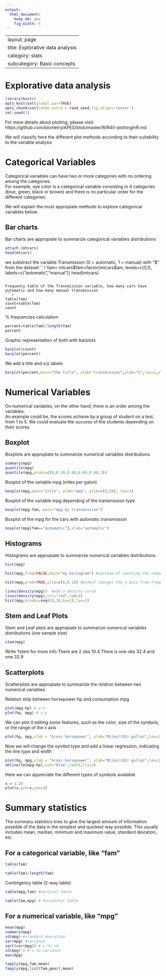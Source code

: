 ```yaml
---
output:
  html_document:
    keep_md: yes
    fig_width: 5
---
```

---
layout: page
title: Explorative data analysis
category: stats
subcategory: Basic concepts
---

Explorative data analysis
===
```r
library(knitr)
opts_knit$set(global.par=TRUE) 
opts_chunk$set(cache.extra = rand_seed,fig.align='center')
set.seed(2)
```
For more details about plotting, please visit: https://github.com/biometry/APES/blob/master/R/R40-plottingInR.md

We will classify here the different plot methods according to their suitability to the variable analysis

# Categorical Variables
Categorical variables can have two or more categories with no ordering among the categories.  
For example, eye color is a categorical variable consisting in 4 categories (blue, green, black or brown) and there is no particular order for the different categories.   

We will explain the most appropiate methods to explore categorical variables below:

## Bar charts

Bar charts are appropiate to summarize categorical variables distributions
```r
attach (mtcars)
head(mtcars)
```
we substract the variable Transmission (0 = automatic, 1 = manual) with "$" from the dataset 
```r
fam= mtcars$fam=factor(mtcars$am, levels=c(0,1), labels=c("automatic","manual"))
head(mtcars)
```

Frequency table of the Transmission variable, how many cars have automatic and how many manual transmission
```r
table(fam)
count=table(fam) 
count
```

% frequencies calculation
```r
percent=table(fam)/length(fam)
percent
```

Graphic representation of both with barplots
```r
barplot(count)
barplot(percent)
```

We add a title and x/y labels
```r
barplot(percent,main="the title", xlab="transmission",ylab="%",las=1,ylim=c(0,1), names.arg=c("auto transm", "manual transm") )
```

# Numerical Variables
On numerical variables, on the other hand, there is an order among the variables.  
An example could be, the scores achieve by a group of student on a test, from 1 to 5. 
We could evaluate the success of the students depending on their scores.

## Boxplot 

Boxplots are appropiate to summarize numerical variables distributions
```r
summary(mpg)
quantile(mpg)
quantile(mpg,probs=c(0,0.20,0.40,0.60,0.80,1))
```

Boxplot of the variable mpg (miles per galon)
```r
boxplot(mpg,main="title", ylab="mpg", ylim=c(0,50), las=1)
```

Boxplot of the variable mpg depending of the transmission type
```r
boxplot(mpg~fam, main="mpg by transmission")
```

Boxplot of the mpg for the cars with automatic transmission
```r
boxplot(mpg[fam=="automatic"],xlab="automatic")
```

## Histograms 

Histograms are appropiate to summarize numerical variables distributions
```r
hist(mpg)

hist(mpg,freq=FALSE,main="my histogram") #instead of counting the number of datapoints per bin, R can give the probability densities by using freq=FALSE 

hist(mpg,prob=TRUE,ylim=c(0,0.1)) #prob=T changes the y-axis from frequency counts to probability (to create density curves)

lines(density(mpg))  #add a density curve
lines(density(mpg),col="red",lwd=3)
hist(mpg,breaks=seq(10,36,by=2),las=1)
```

## Stem and Leaf Plots 

Stem and Leaf plots are appropiate to summarize numerical variables distributions (low sample size)
```r
stem(mpg)   
```
Write ?stem for more info
There are 2 obs 10.4
There is one obs 32.4 and one 32.9
 
## Scatterplots 

Scatterplots are appropiate to summarize the relation between two numerical variables 

Relation ship between horsepower hp and consumption mpg
```r
plot(mpg~hp) # y~x
plot(hp, mpg) # x,y
```

We can plot it editing some features, such as the color, size of the symbols, or the range of the x axis
```r
plot(hp, mpg,xlab = "Gross horsepower", ylab="Miles/(US) gallon",las=1,col="red", xlim=c(0,400), cex =2 )  #cex (plotting characters size times 2)
```

Now we will change the symbol type and add a linear regression, indicating the line type and width 
```r
plot(hp, mpg,xlab = "Gross horsepower", ylab="Miles/(US) gallon",las=1,col="red", xlim=c(0,400), pch=8)  #pch (symbol type)
abline(lm(mpg~hp),col="blue",lwd=5,lty=3) 
```

Here we can appreciate the different types of symbols available
```r
x = 1:20
plot(x,pch=x,cex=3)
```


# Summary statistics

The summary statistics tries to give the largest amount of information possible of the data in the simplest and quickest way possible.
This usually includes mean, median, minimum and maximum value, standard deviation, etc.

## For a categorical variable, like "fam"
```r
table(fam)

table(fam)/length(fam)
```

Contingency table (2-way table)
```r
table(mpg,fam) #vertical table

table(fam,mpg) # horizontal table
```

## For a numerical variable, like "mpg"
```r
mean(mpg)
summary(mpg)
sd(mpg) #standard deviation
var(mpg) #variance
sqrt(var(mpg)) # = to sd
sd(mpg)^2 # = to variance
max(mpg)

tapply(mpg,fam,mean)
tapply(mpg,list(fam,gear),mean)
```
